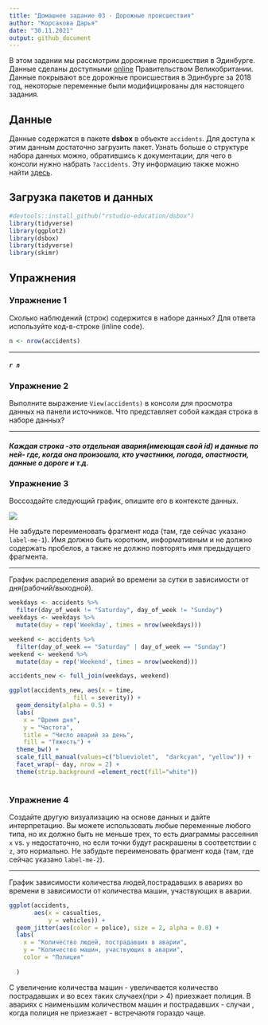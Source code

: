 ---
title: "Домашнее задание 03 - Дорожные происшествия"
author: "Корсакова Дарья"
date: "30.11.2021"
output: github_document
---

В этом задании мы рассмотрим дорожные происшествия в Эдинбурге.
Данные сделаны доступными [online](https://data.gov.uk/dataset/cb7ae6f0-4be6-4935-9277-47e5ce24a11f/road-safety-data/datafile/36f1658e-b709-47e7-9f56-cca7aefeb8fe/preview) Правительством Великобритании.
Данные покрывают все дорожные происшествия в Эдинбурге за 2018 год, некоторые переменные были модифицированы для настоящего задания.

## Данные

Данные содержатся в пакете **dsbox** в объекте `accidents`.
Для доступа к этим данным достаточно загрузить пакет.
Узнать больше о структуре набора данных можно, обратившись к документации, для чего в консоли нужно набрать `?accidents`.
Эту информацию также можно найти [здесь](https://rstudio-education.github.io/dsbox/reference/accidents.html).


## Загрузка пакетов и данных

```{r load-packages, message = FALSE}
#devtools::install_github("rstudio-education/dsbox") 
library(tidyverse)
library(ggplot2)
library(dsbox)
library(tidyverse)
library(skimr)
```

## Упражнения

### Упражнение 1

Сколько наблюдений (строк) содержится в наборе данных? Для ответа используйте код-в-строке (inline code).

```{r}

n <- nrow(accidents)
```

---

##### `r n`

### Упражнение 2

Выполните выражение `View(accidents)` в консоли для просмотра данных на панели источников. Что представляет собой каждая строка в наборе данных?

---

##### Каждая строка -это отдельная авария(имеющая свой id) и данные по ней- где, когда она произошла, кто участники, погода, опастности, данные о дороге и т.д.

### Упражнение 3

Воссоздайте следующий график, опишите его в контексте данных. 

![](accidents-task.png)

Не забудьте переименовать фрагмент кода (там, где сейчас указано `label-me-1`). Имя должно быть коротким, информативным и не должно содержать пробелов, а также не должно повторять имя предыдущего фрагмента.

---

График распределения аварий во времени за сутки в зависимости от дня(рабочий/выходной).

```{r dens_of_accidents}
weekdays <- accidents %>%
  filter(day_of_week != "Saturday", day_of_week != "Sunday")
weekdays <- weekdays %>%
  mutate(day = rep('Weekday', times = nrow(weekdays)))

weekend <- accidents %>%
  filter(day_of_week == "Saturday" | day_of_week == "Sunday")
weekend <- weekend %>%
  mutate(day = rep('Weekend', times = nrow(weekend)))

accidents_new <- full_join(weekdays, weekend)

ggplot(accidents_new, aes(x = time, 
                  fill = severity)) +
  geom_density(alpha = 0.5) +
  labs(
    x = "Время дня",
    y = "Частота",
    title = "Число аварий за день",
    fill = "Тяжесть") +
  theme_bw() +
  scale_fill_manual(values=c("blueviolet",  "darkcyan", "yellow")) +
  facet_wrap(~ day, nrow = 2) +
  theme(strip.background =element_rect(fill="white"))
  

```

### Упражнение 4

Создайте другую визуализацию на основе данных и дайте интерпретацию. Вы можете использовать любые переменные любого типа, но их должно быть не меньше трех, то есть диаграммы рассеяния `x` vs. `y` недостаточно, но если точки будут раскрашены в соответствии с `z`, это нормально. Не забудьте переименовать фрагмент кода (там, где сейчас указано `label-me-2`).

---

График зависимости количества людей,пострадавших в авариях во времени в зависимости от количества машин, участвующих в аварии.

```{r casual-vehicles}
ggplot(accidents,
       aes(x = casualties, 
           y = vehicles)) +
  geom_jitter(aes(color = police), size = 2, alpha = 0.8) +
  labs(
    x = "Количество людей, пострадавших в аварии",
    y = "Количество машин, участвующих в аварии",
    color = "Полиция"
    
  )


```
С увеличение количества машин - увеличвается количество пострадавших и во всех таких случаех(при > 4) приезжает полиция. В авариях с наименьшим количеством машин и пострадавших - случаи , когда полиция не приезжает - встречаютя гораздо чаще.

